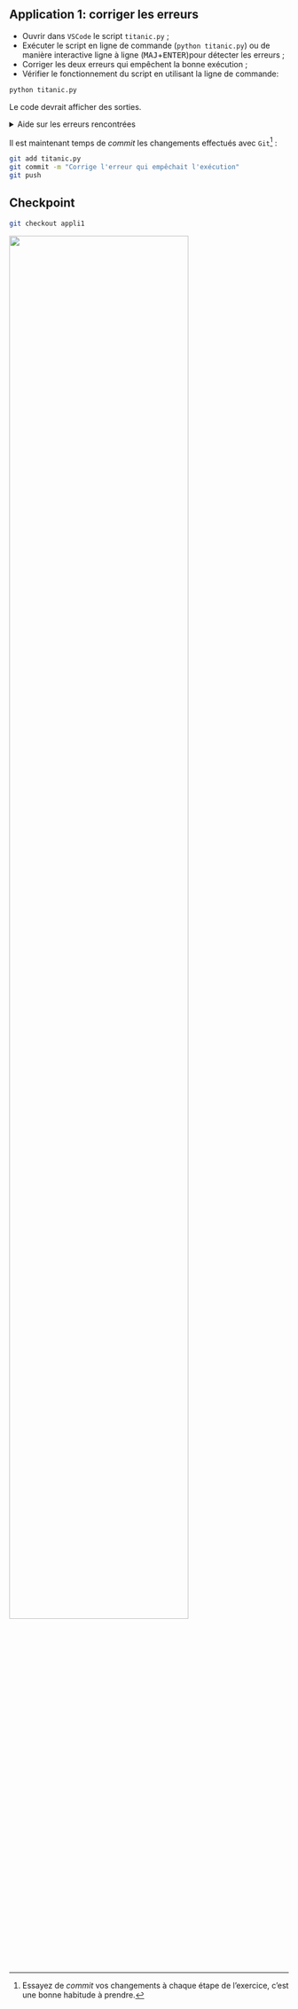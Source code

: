 ::: {.callout-tip}
## Application 1: corriger les erreurs

- Ouvrir dans `VSCode` le script `titanic.py` ;
- Exécuter le script en ligne de commande (`python titanic.py`) ou de manière interactive ligne à ligne (<kbd>MAJ</kbd>+<kbd>ENTER</kbd>)pour détecter les erreurs ;
- Corriger les deux erreurs qui empêchent la bonne exécution ;
- Vérifier le fonctionnement du script en utilisant la ligne de commande:

```.bash
python titanic.py
```

Le code devrait afficher des sorties.

<details>
<summary>
Aide sur les erreurs rencontrées
</summary>

La première erreur rencontrée est une alerte `FileNotFoundError`,
la seconde est liée à un _package_. 

</details>


Il est maintenant temps de *commit* les changements effectués avec `Git`[^2] :

[^2]: Essayez de *commit* vos changements à chaque étape de l'exercice, c'est une bonne habitude à prendre.

```.bash
git add titanic.py
git commit -m "Corrige l'erreur qui empêchait l'exécution"
git push
```

:::

::: {.callout-caution collapse="true"}
## Checkpoint

```.bash
git checkout appli1
```

![](/checkpoint.jpg){width=80% fig-align="center"}

:::